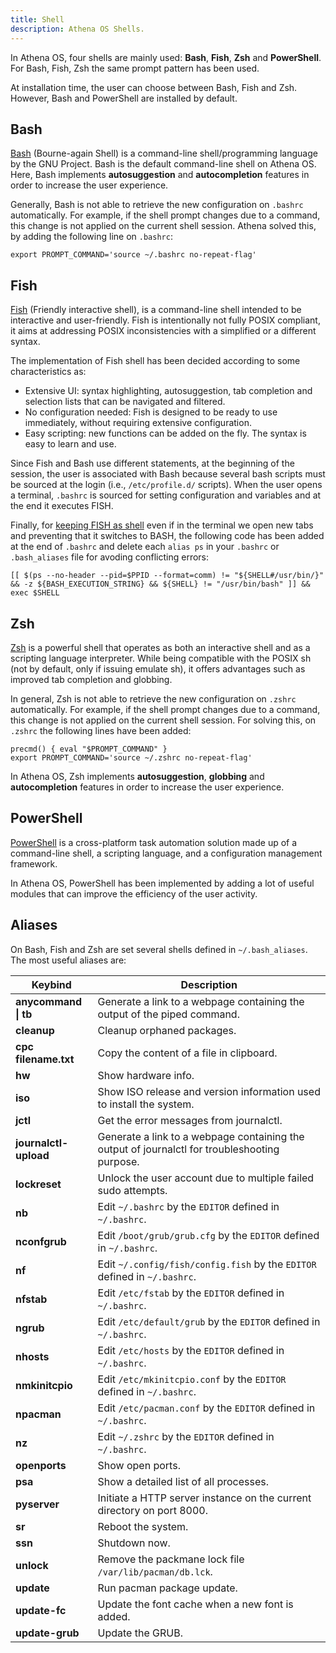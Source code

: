 ```yaml
---
title: Shell
description: Athena OS Shells.
---
```


In Athena OS, four shells are mainly used: **Bash**, **Fish**, **Zsh** and **PowerShell**. For Bash, Fish, Zsh the same prompt pattern has been used.

At installation time, the user can choose between Bash, Fish and Zsh. However, Bash and PowerShell are installed by default.

## Bash

[Bash](https://wiki.archlinux.org/title/bash) (Bourne-again Shell) is a command-line shell/programming language by the GNU Project. Bash is the default command-line shell on Athena OS. Here, Bash implements **autosuggestion** and **autocompletion** features in order to increase the user experience.

Generally, Bash is not able to retrieve the new configuration on `.bashrc` automatically. For example, if the shell prompt changes due to a command, this change is not applied on the current shell session. Athena solved this, by adding the following line on `.bashrc`:
```
export PROMPT_COMMAND='source ~/.bashrc no-repeat-flag'
```

## Fish

[Fish](https://wiki.archlinux.org/title/fish) (Friendly interactive shell), is a command-line shell intended to be interactive and user-friendly. Fish is intentionally not fully POSIX compliant, it aims at addressing POSIX inconsistencies with a simplified or a different syntax.

The implementation of Fish shell has been decided according to some characteristics as:
* Extensive UI: syntax highlighting, autosuggestion, tab completion and selection lists that can be navigated and filtered.
* No configuration needed: Fish is designed to be ready to use immediately, without requiring extensive configuration.
* Easy scripting: new functions can be added on the fly. The syntax is easy to learn and use.

Since Fish and Bash use different statements, at the beginning of the session, the user is associated with Bash because several bash scripts must be sourced at the login (i.e., `/etc/profile.d/` scripts). When the user opens a terminal, `.bashrc` is sourced for setting configuration and variables and at the end it executes FISH.

Finally, for [keeping FISH as shell](https://wiki.archlinux.org/title/fish#Modify_.bashrc_to_drop_into_fish) even if in the terminal we open new tabs and preventing that it switches to BASH, the following code has been added at the end of `.bashrc` and delete each `alias ps` in your `.bashrc` or `.bash_aliases` file for avoding conflicting errors:
```
[[ $(ps --no-header --pid=$PPID --format=comm) != "${SHELL#/usr/bin/}" && -z ${BASH_EXECUTION_STRING} && ${SHELL} != "/usr/bin/bash" ]] && exec $SHELL
```

## Zsh

[Zsh](https://wiki.archlinux.org/title/zsh) is a powerful shell that operates as both an interactive shell and as a scripting language interpreter. While being compatible with the POSIX sh (not by default, only if issuing emulate sh), it offers advantages such as improved tab completion and globbing.

In general, Zsh is not able to retrieve the new configuration on `.zshrc` automatically. For example, if the shell prompt changes due to a command, this change is not applied on the current shell session. For solving this, on `.zshrc` the following lines have been added:
```
precmd() { eval "$PROMPT_COMMAND" }
export PROMPT_COMMAND='source ~/.zshrc no-repeat-flag'
```

In Athena OS, Zsh implements **autosuggestion**, **globbing** and **autocompletion** features in order to increase the user experience.

## PowerShell
[PowerShell](https://learn.microsoft.com/en-us/powershell/scripting/overview) is a cross-platform task automation solution made up of a command-line shell, a scripting language, and a configuration management framework.

In Athena OS, PowerShell has been implemented by adding a lot of useful modules that can improve the efficiency of the user activity.

## Aliases

On Bash, Fish and Zsh are set several shells defined in `~/.bash_aliases`. The most useful aliases are:

| Keybind | Description |
| ------- | ----------- |
| **anycommand \| tb** | Generate a link to a webpage containing the output of the piped command. |
| **cleanup** | Cleanup orphaned packages. |
| **cpc filename.txt** | Copy the content of a file in clipboard. |
| **hw** | Show hardware info. |
| **iso** | Show ISO release and version information used to install the system. |
| **jctl** | Get the error messages from journalctl. |
| **journalctl-upload** | Generate a link to a webpage containing the output of journalctl for troubleshooting purpose. |
| **lockreset** | Unlock the user account due to multiple failed sudo attempts. |
| **nb** | Edit `~/.bashrc` by the `EDITOR` defined in `~/.bashrc`. |
| **nconfgrub** | Edit `/boot/grub/grub.cfg` by the `EDITOR` defined in `~/.bashrc`. |
| **nf** | Edit `~/.config/fish/config.fish` by the `EDITOR` defined in `~/.bashrc`. |
| **nfstab** | Edit `/etc/fstab` by the `EDITOR` defined in `~/.bashrc`. |
| **ngrub** | Edit `/etc/default/grub` by the `EDITOR` defined in `~/.bashrc`. |
| **nhosts** | Edit `/etc/hosts` by the `EDITOR` defined in `~/.bashrc`. |
| **nmkinitcpio** | Edit `/etc/mkinitcpio.conf` by the `EDITOR` defined in `~/.bashrc`. |
| **npacman** | Edit `/etc/pacman.conf` by the `EDITOR` defined in `~/.bashrc`. |
| **nz** | Edit `~/.zshrc` by the `EDITOR` defined in `~/.bashrc`. |
| **openports** | Show open ports. |
| **psa** | Show a detailed list of all processes. |
| **pyserver** | Initiate a HTTP server instance on the current directory on port 8000. |
| **sr** | Reboot the system. |
| **ssn** | Shutdown now. |
| **unlock** | Remove the packmane lock file `/var/lib/pacman/db.lck`. |
| **update** | Run pacman package update. |
| **update-fc** | Update the font cache when a new font is added. |
| **update-grub** | Update the GRUB. |

<ImageComponent />